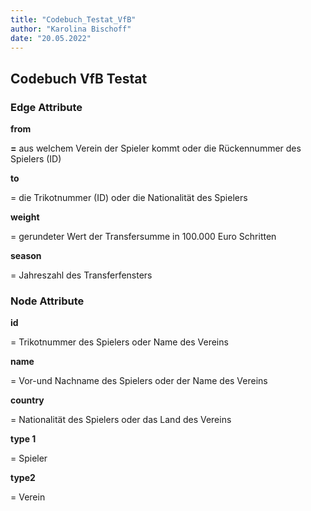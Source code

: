 ```yaml
---
title: "Codebuch_Testat_VfB"
author: "Karolina Bischoff"
date: "20.05.2022"
---
```


## Codebuch VfB Testat

### **Edge Attribute**

**from**

**=** aus welchem Verein der Spieler kommt oder die Rückennummer des Spielers (ID)

**to**

= die Trikotnummer (ID) oder die Nationalität des Spielers

**weight**

= gerundeter Wert der Transfersumme in 100.000 Euro Schritten

**season**

= Jahreszahl des Transferfensters



### Node Attribute

**id**

= Trikotnummer des Spielers oder Name des Vereins

**name**

= Vor-und Nachname des Spielers oder der Name des Vereins

**country**

= Nationalität des Spielers oder das Land des Vereins

**type 1**

= Spieler

**type2**

= Verein

